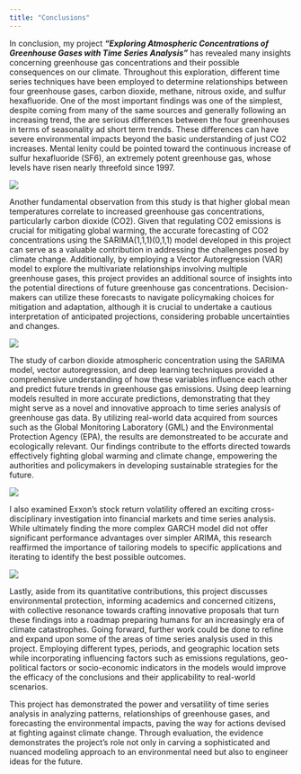 ```yaml
---
title: "Conclusions"
---
```


In conclusion, my project ***"Exploring Atmospheric Concentrations of Greenhouse Gases with Time Series Analysis"*** has revealed many insights concerning greenhouse gas concentrations and their possible consequences on our climate. Throughout this exploration, different time series techniques have been employed to determine relationships between four greenhouse gases, carbon dioxide, methane, nitrous oxide, and sulfur hexafluoride. One of the most important findings was one of the simplest, despite coming from many of the same sources and generally following an increasing trend, the are serious differences between the four greenhouses in terms of seasonality ad short term trends. These differences can have severe environmental impacts beyond the basic understanding of just CO2 increases. Mental lenity could be pointed toward the continuous increase of sulfur hexafluoride (SF6), an extremely potent greenhouse gas, whose levels have risen nearly threefold since 1997.

![](images/less-historic.png){fig-align="center"}

Another fundamental observation from this study is that higher global mean temperatures correlate to increased greenhouse gas concentrations, particularly carbon dioxide (CO2). Given that regulating CO2 emissions is crucial for mitigating global warming, the accurate forecasting of CO2 concentrations using the SARIMA(1,1,1)(0,1,1) model developed in this project can serve as a valuable contribution in addressing the challenges posed by climate change. Additionally, by employing a Vector Autoregression (VAR) model to explore the multivariate relationships involving multiple greenhouse gases, this project provides an additional source of insights into the potential directions of future greenhouse gas concentrations. Decision-makers can utilize these forecasts to navigate policymaking choices for mitigation and adaptation, although it is crucial to undertake a cautious interpretation of anticipated projections, considering probable uncertainties and changes.

![](images/last.png)

The study of carbon dioxide atmospheric concentration using the SARIMA model, vector autoregression, and deep learning techniques provided a comprehensive understanding of how these variables influence each other and predict future trends in greenhouse gas emissions. Using deep learning models resulted in more accurate predictions, demonstrating that they might serve as a novel and innovative approach to time series analysis of greenhouse gas data. By utilizing real-world data acquired from sources such as the Global Monitoring Laboratory (GML) and the Environmental Protection Agency (EPA), the results are demonstreated to be accurate and ecologically relevant. Our findings contribute to the efforts directed towards effectively fighting global warming and climate change, empowering the authorities and policymakers in developing sustainable strategies for the future.

![](images/last2.png)

I also examined Exxon's stock return volatility offered an exciting cross-disciplinary investigation into financial markets and time series analysis. While ultimately finding the more complex GARCH model did not offer significant performance advantages over simpler ARIMA, this research reaffirmed the importance of tailoring models to specific applications and iterating to identify the best possible outcomes.

![](images/last3.png)

Lastly, aside from its quantitative contributions, this project discusses environmental protection, informing academics and concerned citizens, with collective resonance towards crafting innovative proposals that turn these findings into a roadmap preparing humans for an increasingly era of climate catastrophes. Going forward, further work could be done to refine and expand upon some of the areas of time series analysis used in this project. Employing different types, periods, and geographic location sets while incorporating influencing factors such as emissions regulations, geo-political factors or socio-economic indicators in the models would improve the efficacy of the conclusions and their applicability to real-world scenarios.

This project has demonstrated the power and versatility of time series analysis in analyzing patterns, relationships of greenhouse gases, and forecasting the environmental impacts, paving the way for actions devised at fighting against climate change. Through evaluation, the evidence demonstrates the project's role not only in carving a sophisticated and nuanced modeling approach to an environmental need but also to engineer ideas for the future.
